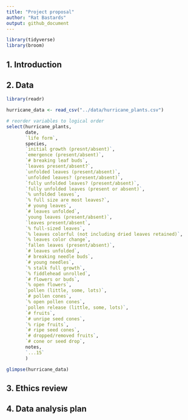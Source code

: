 ```yaml
---
title: "Project proposal"
author: "Rat Bastards"
output: github_document
---
```


```r
library(tidyverse)
library(broom)
```

## 1. Introduction



## 2. Data

```r
library(readr)

hurricane_data <- read_csv("../data/hurricane_plants.csv")

# reorder variables to logical order
select(hurricane_plants, 
       date, 
       `life form`, 
       species, 
       `initial growth (presnt/absent)`,
       `emergence (present/absent)`,
       `# breaking leaf buds`,
       `leaves present/absent?`,
       `unfolded leaves (present/absent)`,
       `unfolded leaves? (present/absent)`,
       `fully unfolded leaves? (present/absent)`,
       `fully unfolded leaves (present or absent)`,
       `% unfolded leaves`,
       `% full size are most leaves?`,
       `# young leaves`,
       `# leaves unfolded`,
       `young leaves (present/absent)`,
       `leaves present/absent`,
       `% full-sized leaves`,
       `% leaves colorful (not including dried leaves retained)`,
       `% leaves color change`,
       `fallen leaves (present/absent)`,
       `# leaves unfolded`, 
       `# breaking needle buds`,
       `# young needles`,
       `% stalk full growth`,
       `% fiddlehead unrolled`,
       `# flowers or buds`,
       `% open flowers`,
       `pollen (little, some, lots)`,
       `# pollen cones`,
       `% open pollen cones`,
       `pollen release (little, some, lots)`,
       `# fruits`,
       `# unripe seed cones`,
       `% ripe fruits`,
       `# ripe seed cones`,
       `# dropped/removed fruits`,
       `# cone or seed drop`,
       notes,
       `...15`
       )

glimpse(hurricane_data)
```



## 3. Ethics review

## 4. Data analysis plan




